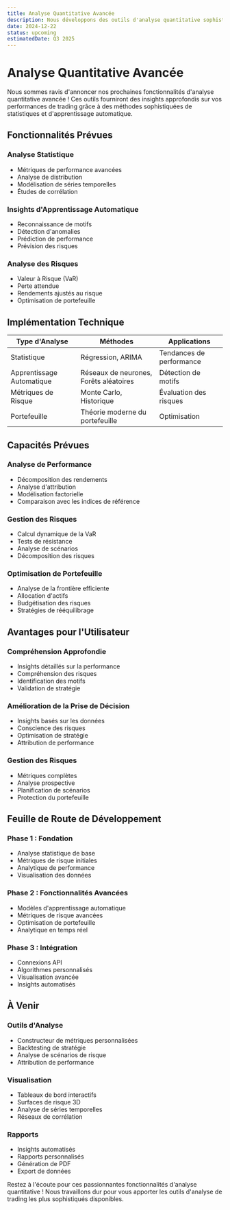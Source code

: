 ```yaml
---
title: Analyse Quantitative Avancée
description: Nous développons des outils d'analyse quantitative sophistiqués pour aider les traders à comprendre leur performance grâce à des méthodes statistiques avancées, des insights d'apprentissage automatique et des métriques de risque complètes.
date: 2024-12-22
status: upcoming
estimatedDate: Q3 2025
---
```


# Analyse Quantitative Avancée

Nous sommes ravis d'annoncer nos prochaines fonctionnalités d'analyse quantitative avancée ! Ces outils fourniront des insights approfondis sur vos performances de trading grâce à des méthodes sophistiquées de statistiques et d'apprentissage automatique.

## Fonctionnalités Prévues

### Analyse Statistique
- Métriques de performance avancées
- Analyse de distribution
- Modélisation de séries temporelles
- Études de corrélation

### Insights d'Apprentissage Automatique
- Reconnaissance de motifs
- Détection d'anomalies
- Prédiction de performance
- Prévision des risques

### Analyse des Risques
- Valeur à Risque (VaR)
- Perte attendue
- Rendements ajustés au risque
- Optimisation de portefeuille

## Implémentation Technique

| Type d'Analyse | Méthodes | Applications |
|--------------|----------|--------------|
| Statistique | Régression, ARIMA | Tendances de performance |
| Apprentissage Automatique | Réseaux de neurones, Forêts aléatoires | Détection de motifs |
| Métriques de Risque | Monte Carlo, Historique | Évaluation des risques |
| Portefeuille | Théorie moderne du portefeuille | Optimisation |

## Capacités Prévues

### Analyse de Performance
- Décomposition des rendements
- Analyse d'attribution
- Modélisation factorielle
- Comparaison avec les indices de référence

### Gestion des Risques
- Calcul dynamique de la VaR
- Tests de résistance
- Analyse de scénarios
- Décomposition des risques

### Optimisation de Portefeuille
- Analyse de la frontière efficiente
- Allocation d'actifs
- Budgétisation des risques
- Stratégies de rééquilibrage

## Avantages pour l'Utilisateur

### Compréhension Approfondie
- Insights détaillés sur la performance
- Compréhension des risques
- Identification des motifs
- Validation de stratégie

### Amélioration de la Prise de Décision
- Insights basés sur les données
- Conscience des risques
- Optimisation de stratégie
- Attribution de performance

### Gestion des Risques
- Métriques complètes
- Analyse prospective
- Planification de scénarios
- Protection du portefeuille

## Feuille de Route de Développement

### Phase 1 : Fondation
- Analyse statistique de base
- Métriques de risque initiales
- Analytique de performance
- Visualisation des données

### Phase 2 : Fonctionnalités Avancées
- Modèles d'apprentissage automatique
- Métriques de risque avancées
- Optimisation de portefeuille
- Analytique en temps réel

### Phase 3 : Intégration
- Connexions API
- Algorithmes personnalisés
- Visualisation avancée
- Insights automatisés

## À Venir

### Outils d'Analyse
- Constructeur de métriques personnalisées
- Backtesting de stratégie
- Analyse de scénarios de risque
- Attribution de performance

### Visualisation
- Tableaux de bord interactifs
- Surfaces de risque 3D
- Analyse de séries temporelles
- Réseaux de corrélation

### Rapports
- Insights automatisés
- Rapports personnalisés
- Génération de PDF
- Export de données

Restez à l'écoute pour ces passionnantes fonctionnalités d'analyse quantitative ! Nous travaillons dur pour vous apporter les outils d'analyse de trading les plus sophistiqués disponibles. 